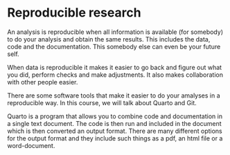 # Reproducible research

An analysis is reproducible when all information is available (for somebody)
to do your analysis and obtain the same results. This includes the data, code and the documentation. This somebody else can even be your future self.

When data is reproducible it makes it easier to go back and figure out what you did, perform checks and make adjustments. It also makes collaboration with other people easier. 

There are some software tools that make it easier to do your amalyses in a reproducible way. In this course, we will talk about Quarto and Git. 

Quarto is a program that allows you to combine code and documentation in a single text document. The code is then run and included in the document which is then  converted an output format. There are many different options for the output format and they include such things as a pdf, an html file or a word-document.